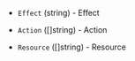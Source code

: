 <!-- Code generated from the comments of the Statement struct in common/run_config.go; DO NOT EDIT MANUALLY -->

- `Effect` (string) - Effect

- `Action` ([]string) - Action

- `Resource` ([]string) - Resource

<!-- End of code generated from the comments of the Statement struct in common/run_config.go; -->
